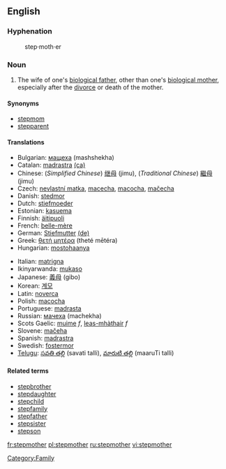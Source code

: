 ==English==

===Hyphenation===
:step·moth·er

===Noun===
{{en-noun}}

# The wife of one's [[biological father]], other than one's [[biological mother]], especially after the [[divorce]] or death of the mother.

====Synonyms====
*[[stepmom]]
*[[stepparent]]

====Translations====
{{top}}
*Bulgarian: [[мащеха]] (mashshekha) {{f}}
*Catalan: [[madrastra]] {{f}} [[:ca:madrastra|(ca)]] 
*Chinese: (''Simplified Chinese'') [[继母]] (jimu), (''Traditional Chinese'') [[繼母]] (jimu)
*Czech: [[nevlastní matka]], [[macecha]], [[macocha]], [[mačecha]] {{f}}
*Danish: [[stedmor]]
*Dutch: [[stiefmoeder]] {{f}}
*Estonian: [[kasuema]]
*Finnish: [[äitipuoli]]
*French: [[belle-mère]] {{f}}
*German: [[Stiefmutter]] {{f}} [[:de:Stiefmutter|(de)]] 
*Greek: [[θετή μητέρα]] (theté mētéra)
*Hungarian: [[mostohaanya]]
{{mid}}
*Italian: [[matrigna]] {{f}}
*Ikinyarwanda: [[mukaso]]
*Japanese: [[義母]] (gibo)
*Korean: [[계모]]
*Latin: [[noverca]] {{f}}
*Polish: [[macocha]] {{f}}
*Portuguese: [[madrasta]] {{f}}
*Russian: [[мачеха]] (machekha)
*Scots Gaelic: [[muime]] ''f'', [[leas-mhàthair]] ''f''
*Slovene: [[mačeha]] {{f}}
*Spanish: [[madrastra]] {{f}}
*Swedish: [[fostermor]] {{c}}
*[[Telugu]]: [[సవతి తల్లి]] (savati talli),  [[మారుటి తల్లి]] (maaruTi talli)
{{bottom}}

====Related terms====
*[[stepbrother]]
*[[stepdaughter]]
*[[stepchild]]
*[[stepfamily]]
*[[stepfather]]
*[[stepsister]]
*[[stepson]]

[[Category:Family]]

[[fr:stepmother]]
[[pl:stepmother]]
[[ru:stepmother]]
[[vi:stepmother]]